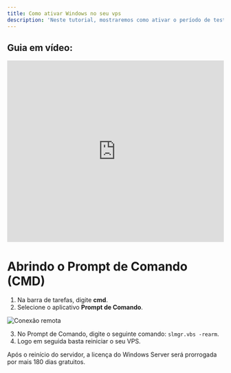 ```yaml
---
title: Como ativar Windows no seu vps
description: 'Neste tutorial, mostraremos como ativar o período de teste gratuito do Windows Server.'
---
```


## Guia em vídeo:
<iframe
  width="100%"
  height="422"
  src="https://www.youtube.com/embed/v5OfbL3d6TM?si=AfSm4RI_ylxZ-4E4"
  title="YouTube video player"
  frameborder="0"
  allow="accelerometer; autoplay; clipboard-write; encrypted-media; gyroscope; picture-in-picture"
  allowfullscreen
></iframe>

# Abrindo o Prompt de Comando (CMD)
1. Na barra de tarefas, digite **cmd**.
2. Selecione o aplicativo **Prompt de Comando**.

<img
  className="block"
  src="/images/cmd.png"
  alt="Conexão remota"
/>

3. No Prompt de Comando, digite o seguinte comando: `slmgr.vbs -rearm`.
4. Logo em seguida basta reiniciar o seu VPS.

<Check> 
Após o reinício do servidor, a licença do Windows Server será prorrogada por mais 180 dias gratuitos.
</Check>